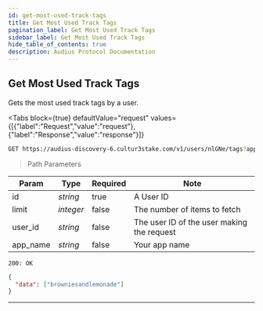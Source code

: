 ```yaml
---
id: get-most-used-track-tags
title: Get Most Used Track Tags
pagination_label: Get Most Used Track Tags
sidebar_label: Get Most Used Track Tags
hide_table_of_contents: true
description: Audius Protocol Documentation
---
```



## Get Most Used Track Tags

Gets the most used track tags by a user.

<Tabs
  block={true}
  defaultValue="request"
  values={[{"label":"Request","value":"request"},{"label":"Response","value":"response"}]}
>
<TabItem value="request">

```bash
GET https://audius-discovery-6.cultur3stake.com/v1/users/nlGNe/tags?app_name=EXAMPLEAPP HTTP/1.1
```

> Path Parameters

| Param    | Type      | Required | Note                                       |
| -------- | --------- | -------- | ------------------------------------------ |
| id       | _string_  | true     | A User ID                                  |
| limit    | _integer_ | false    | The number of items to fetch               |
| user_id  | _string_  | false    | The user ID of the user making the request |
| app_name | _string_  | false    | Your app name                              |

</TabItem>
<TabItem value="response">

`200: OK`

```json
{
  "data": ["browniesandlemonade"]
}
```

</TabItem>
</Tabs>

---
